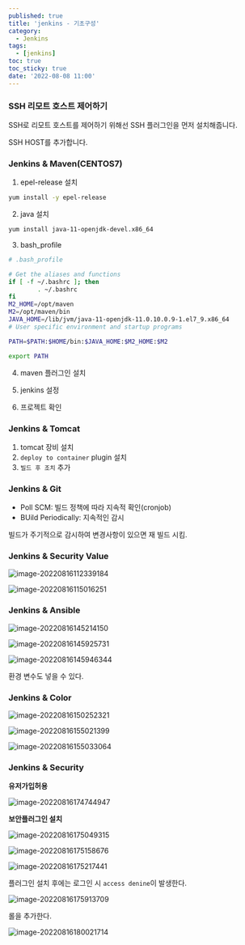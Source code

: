 ```yaml
---
published: true
title: 'jenkins - 기초구성'
category:
  - Jenkins
tags:
  - [jenkins]
toc: true
toc_sticky: true
date: '2022-08-08 11:00'
---
```


### SSH 리모트 호스트 제어하기

SSH로 리모트 호스트를 제어하기 위해선 SSH 플러그인을 먼저 설치해줍니다.

SSH HOST를 추가합니다.

### Jenkins & Maven(CENTOS7)

1. epel-release 설치

```bash
yum install -y epel-release
```

2. java 설치

```bash
yum install java-11-openjdk-devel.x86_64
```

3. bash_profile

```bash
# .bash_profile

# Get the aliases and functions
if [ -f ~/.bashrc ]; then
        . ~/.bashrc
fi
M2_HOME=/opt/maven
M2=/opt/maven/bin
JAVA_HOME=/lib/jvm/java-11-openjdk-11.0.10.0.9-1.el7_9.x86_64
# User specific environment and startup programs

PATH=$PATH:$HOME/bin:$JAVA_HOME:$M2_HOME:$M2

export PATH
```

4. maven 플러그인 설치

5. jenkins 설정

6. 프로젝트 확인

### Jenkins & Tomcat

1. tomcat 장비 설치
2. `deploy to container` plugin 설치
3. `빌드 후 조치` 추가

### Jenkins & Git

- Poll SCM: 빌드 정책에 따라 지속적 확인(cronjob)
- BUild Periodically: 지속적인 감시

빌드가 주기적으로 감시하여 변경사항이 있으면 재 빌드 시킴.

### Jenkins & Security Value

![image-20220816112339184](../../../assets/images/posts/2022-08-10-post-jenkins-1/image-20220816112339184.png)

![image-20220816115016251](../../../assets/images/posts/2022-08-10-post-jenkins-1/image-20220816115016251.png)

### Jenkins & Ansible

![image-20220816145214150](../../../assets/images/posts/2022-08-10-post-jenkins-1/image-20220816145214150.png)

![image-20220816145925731](../../../assets/images/posts/2022-08-10-post-jenkins-1/image-20220816145925731.png)

![image-20220816145946344](../../../assets/images/posts/2022-08-10-post-jenkins-1/image-20220816145946344.png)

환경 변수도 넣을 수 있다.

### Jenkins & Color

![image-20220816150252321](../../../assets/images/posts/2022-08-10-post-jenkins-1/image-20220816150252321.png)

![image-20220816155021399](../../../assets/images/posts/2022-08-10-post-jenkins-1/image-20220816155021399.png)

![image-20220816155033064](../../../assets/images/posts/2022-08-10-post-jenkins-1/image-20220816155033064.png)

### Jenkins & Security

**유저가입허용**

![image-20220816174744947](../../../assets/images/posts/2022-08-10-post-jenkins-1/image-20220816174744947.png)

**보안플러그인 설치**

![image-20220816175049315](../../../assets/images/posts/2022-08-10-post-jenkins-1/image-20220816175049315.png)

![image-20220816175158676](../../../assets/images/posts/2022-08-10-post-jenkins-1/image-20220816175158676.png)

![image-20220816175217441](../../../assets/images/posts/2022-08-10-post-jenkins-1/image-20220816175217441.png)

플러그인 설치 후에는 로그인 시 `access denine`이 발생한다.

![image-20220816175913709](../../../assets/images/posts/2022-08-10-post-jenkins-1/image-20220816175913709.png)

롤을 추가한다.

![image-20220816180021714](../../../assets/images/posts/2022-08-10-post-jenkins-1/image-20220816180021714.png)
